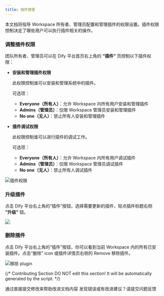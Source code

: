 ```yaml
---
title: 插件管理
---
```



本文档将指导 Workspace 所有者、管理员配置和管理插件的权限设置。插件权限控制决定了哪些用户可以执行插件相关的操作。

### 调整插件权限

团队所有者、管理员可以在 Dify 平台首页右上角的 **“插件”** 页控制以下插件权限：

*   **安装和管理插件权限**

    此权限控制谁可以安装和管理系统中的插件。

    可选项：

    * **Everyone（所有人）**：允许 Workspace 内所有用户安装和管理插件
    * **Admins（管理员）**：仅限 Workspace 管理员安装和管理插件
    * **No one（无人）**：禁止所有人安装和管理插件
*   **插件调试权限**

    此权限控制谁可以进行插件的调试工作。

    可选项：

    * **Everyone（所有人）**：允许 Workspace 内所有用户调试插件
    * **Admins（管理员）**：仅限 Workspace 管理员调试插件
    * **No one（无人）**：禁止所有人调试插件

![插件权限](https://assets-docs.dify.ai/2024/12/a2bca75a7757b7cafae2cb4ba0ad9fff.png)

### 升级插件

点击 Dify 平台右上角的“插件”按钮，选择需要更新的插件，轻点插件标题右侧 **“升级”** 钮。

![](https://assets-docs.dify.ai/2024/12/83bd5ec12ec914c73d0ea2a5992cd6df.png)

### 删除插件

点击 Dify 平台右上角的“插件”按钮，你可以看到当前 Workspace 内的所有已安装插件。点击“删除” icon 或插件详情页右侧的 Remove 移除插件。

![移除 plugin](https://assets-docs.dify.ai/2024/12/6cb1c000d20720c16ae3c0a70df26fd3.png)

{/*
Contributing Section
DO NOT edit this section!
It will be automatically generated by the script.
*/}

<CardGroup cols="2">
    <Card
        title="编辑此页面"
        icon="pen-to-square"
        href="https://github.com/langgenius/dify-docs-mintlify/edit/main/zh-hans/plugins/manage-plugins.mdx"
    >
        通过直接提交修改来帮助改进文档内容
    </Card>
    <Card
        title="提交问题"
        icon="github"
        href="https://github.com/langgenius/dify-docs-mintlify/issues/new?title=文档问题%3A%20e-plug&body=%23%23%20问题描述%0A%3C%21--%20请简要描述您发现的问题%20--%3E%0A%0A%23%23%20页面链接%0Ahttps%3A%2F%2Fgithub.com%2Flanggenius%2Fdify-docs-mintlify%2Fblob%2Fmain%2Fzh-hans/plugins%2Fmanage-plugins.mdx%0A%0A%23%23%20建议修改%0A%3C%21--%20如果有具体的修改建议，请在此说明%20--%3E%0A%0A%3C%21--%20感谢您对文档质量的关注！%20--%3E"
    >
        发现错误或有改进建议？请提交问题反馈
    </Card>
</CardGroup>
